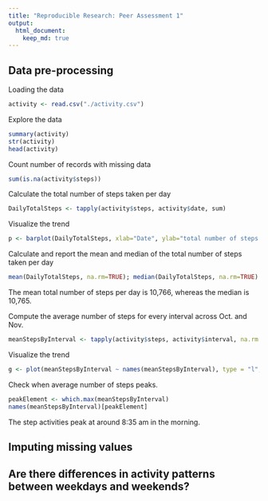 ```yaml
---
title: "Reproducible Research: Peer Assessment 1"
output: 
  html_document:
    keep_md: true
---
```


## Data pre-processing
Loading the data
```r
activity <- read.csv("./activity.csv")
```
Explore the data
```r
summary(activity)
str(activity)
head(activity)
```
Count number of records with missing data
```r
sum(is.na(activity$steps))
```

Calculate the total number of steps taken per day
```r
DailyTotalSteps <- tapply(activity$steps, activity$date, sum)
```
Visualize the trend
```r
p <- barplot(DailyTotalSteps, xlab="Date", ylab="total number of steps taken per day")
```

Calculate and report the mean and median of the total number of steps taken per day
```r
mean(DailyTotalSteps, na.rm=TRUE); median(DailyTotalSteps, na.rm=TRUE)
```
The mean total number of steps per day is 10,766, whereas the median is 10,765.

Compute the average number of steps for every interval across Oct. and Nov.
```r
meanStepsByInterval <- tapply(activity$steps, activity$interval, na.rm = TRUE, mean)
```
Visualize the trend
```r
g <- plot(meanStepsByInterval ~ names(meanStepsByInterval), type = "l", xlab="5-min Interval/day", ylab="mean number of steps taken per 5-min interval")
```

Check when average number of steps peaks.
```r
peakElement <- which.max(meanStepsByInterval)
names(meanStepsByInterval)[peakElement]
```
The step activities peak at around 8:35 am in the morning.

## Imputing missing values



## Are there differences in activity patterns between weekdays and weekends?
